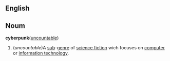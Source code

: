 ==English==
==Noum==
'''cyberpunk'''([[uncountable]])
#(''uncountable'')A [[sub]]-[[genre]] of [[science fiction]] wich focuses on [[computer]] or [[information technology]].